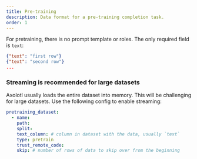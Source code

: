```yaml
---
title: Pre-training
description: Data format for a pre-training completion task.
order: 1
---
```


For pretraining, there is no prompt template or roles.  The only required field is `text`:

```.json
{"text": "first row"}
{"text": "second row"}
...
```

:::{.callout-note}

### Streaming is recommended for large datasets

Axolotl usually loads the entire dataset into memory. This will be challenging for large datasets. Use the following config to enable streaming:

```.yaml
pretraining_dataset:
  - name:
    path:
    split:
    text_column: # column in dataset with the data, usually `text`
    type: pretrain
    trust_remote_code:
    skip: # number of rows of data to skip over from the beginning
```

:::
